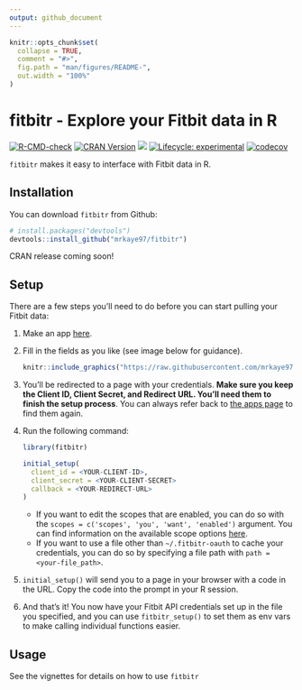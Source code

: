 ```yaml
---
output: github_document
---
```


<!-- README.md is generated from README.Rmd. Please edit that file -->

```r
knitr::opts_chunk$set(
  collapse = TRUE,
  comment = "#>",
  fig.path = "man/figures/README-",
  out.width = "100%"
)
```

# fitbitr - Explore your Fitbit data in R

<!-- badges: start -->
[![R-CMD-check](https://github.com/mrkaye97/fitbitr/workflows/R-CMD-check/badge.svg)](https://github.com/mrkaye97/fitbitr/actions)
[![CRAN Version](http://www.r-pkg.org/badges/version/fitbitr)](http://cran.rstudio.com/web/packages/fitbitr) ![](http://cranlogs.r-pkg.org/badges/grand-total/fitbitr)
[![Lifecycle: experimental](https://img.shields.io/badge/lifecycle-experimental-orange.svg)](https://lifecycle.r-lib.org/articles/stages.html#experimental)
[![codecov](https://codecov.io/gh/mrkaye97/fitbitr/branch/master/graph/badge.svg?token=0q5nt2m0fX)](https://codecov.io/gh/mrkaye97/fitbitr)
<!-- badges: end -->


`fitbitr` makes it easy to interface with Fitbit data in R.

Installation
------------

You can download `fitbitr` from Github:

``` r
# install.packages("devtools")
devtools::install_github("mrkaye97/fitbitr")
```

CRAN release coming soon!


Setup
------------

There are a few steps you'll need to do before you can start pulling your Fitbit data:

1. Make an app [here](https://dev.fitbit.com/apps/new).
2. Fill in the fields as you like (see image below for guidance). 

    
    ```r
    knitr::include_graphics("https://raw.githubusercontent.com/mrkaye97/fitbitr/master/inst/app_setup.png")
    ```


3. You'll be redirected to a page with your credentials. **Make sure you keep the Client ID, Client Secret, and Redirect URL. You'll need them to finish the setup process**. You can always refer back to [the apps page](https://dev.fitbit.com/apps) to find them again.

4. Run the following command:

    ```r
    library(fitbitr)

    initial_setup(
      client_id = <YOUR-CLIENT-ID>,
      client_secret = <YOUR-CLIENT-SECRET>
      callback = <YOUR-REDIRECT-URL>
    )
    ```

    * If you want to edit the scopes that are enabled, you can do so with the `scopes = c('scopes', 'you', 'want', 'enabled')` argument. You can find information on the available scope options [here](https://dev.fitbit.com/build/reference/web-api/oauth2/#scope).
    * If you want to use a file other than `~/.fitbitr-oauth` to cache your credentials, you can do so by specifying a file path with `path = <your-file_path>`.

5. `initial_setup()` will send you to a page in your browser with a code in the URL. Copy the code into the prompt in your R session.
6. And that's it! You now have your Fitbit API credentials set up in the file you specified, and you can use `fitbitr_setup()` to set them as env vars to make calling individual functions easier.


Usage
------------

See the vignettes for details on how to use `fitbitr`
